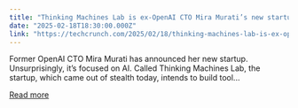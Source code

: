```yaml
---
title: "Thinking Machines Lab is ex-OpenAI CTO Mira Murati’s new startup"
date: "2025-02-18T18:30:00.000Z"
link: "https://techcrunch.com/2025/02/18/thinking-machines-lab-is-ex-openai-cto-mira-muratis-new-startup/"
---
```


Former OpenAI CTO Mira Murati has announced her new startup. Unsurprisingly, it&#8217;s focused on AI. Called Thinking Machines Lab, the startup, which came out of stealth today, intends to build tool...

[Read more](https://techcrunch.com/2025/02/18/thinking-machines-lab-is-ex-openai-cto-mira-muratis-new-startup/)
